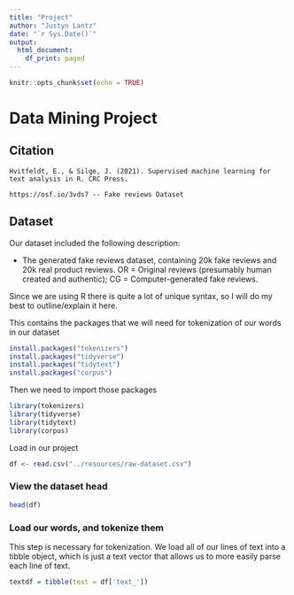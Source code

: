 ```yaml
---
title: "Project"
author: "Justyn Lantz"
date: "`r Sys.Date()`"
output:
  html_document:
    df_print: paged
---
```


```r
knitr::opts_chunk$set(echo = TRUE)
```

# Data Mining Project

## Citation

```         
Hvitfeldt, E., & Silge, J. (2021). Supervised machine learning for text analysis in R. CRC Press.

https://osf.io/3vds7 -- Fake reviews Dataset
```

## Dataset

Our dataset included the following description:

-   The generated fake reviews dataset, containing 20k fake reviews and 20k real product reviews. OR = Original reviews (presumably human created and authentic); CG = Computer-generated fake reviews.

Since we are using R there is quite a lot of unique syntax, so I will do my best to outline/explain it here.

This contains the packages that we will need for tokenization of our words in our dataset

```r
install.packages("tokenizers")
install.packages("tidyverse")
install.packages("tidytext")
install.packages("corpus")
```

Then we need to import those packages

```r
library(tokenizers)
library(tidyverse)
library(tidytext)
library(corpus)
```

Load in our project

```r
df <- read.csv("../resources/raw-dataset.csv")
```

### View the dataset head

```r
head(df)
```

### Load our words, and tokenize them

This step is necessary for tokenization. We load all of our lines of text into a tibble object, which is just a text vector that allows us to more easily parse each line of text.

```r
textdf = tibble(text = df['text_'])

```
